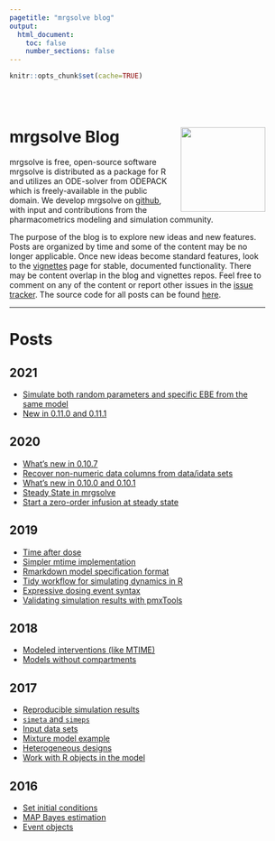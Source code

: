 ```yaml
---
pagetitle: "mrgsolve blog"
output: 
  html_document:
    toc: false
    number_sections: false
---
```


```r
knitr::opts_chunk$set(cache=TRUE)
```


<style type="text/css">
.title {
  display: none;
}

#getting-started img {
  margin-right: 10px;
}

</style>

<div class="row" style="padding-top: 30px; width: 90%">
<!--div class="col-sm-6"-->

# **mrgsolve <blu>Blog</blu>** <img src="images/mrgsolve_hex.png" align="right" width="150px"></img>


mrgsolve is free, open-source software
mrgsolve is distributed as a package for R and utilizes an ODE-solver from 
ODEPACK which is freely-available in the public domain.  We develop mrgsolve 
on [github](http://www.github.com/metrumresearchgroup/mrgsolve), with input and 
contributions from the pharmacometrics modeling and simulation community.  


The purpose of the blog is to explore new ideas and new features. Posts
are organized by time and some of the content may be no longer applicable. 
Once new ideas become standard features, look to the [vignettes](https://mrgsolve.github.io/vignettes) page for stable, 
documented functionality.  There may be content overlap in the 
blog and vignettes repos. Feel free to comment on any of the 
content or report other issues in the [issue tracker](https://github.com/mrgsolve/blog/issues).  The source code 
for all posts can be found [here](https://github.com/mrgsolve/blog/).

<hr></hr>

# Posts

## 2021
  - [Simulate both random parameters and specific EBE from the same model](simulate-ebe.html)
  - [New in 0.11.0 and 0.11.1](new-0-11-0.html)

## 2020
  - [What's new in 0.10.7](new-0-10-7.html)
  - [Recover non-numeric data columns from data/idata sets](recover.html)
  - [What's new in 0.10.0 and 0.10.1](new-0-10-1.html)
  - [Steady State in mrgsolve](steady-state.html)
  - [Start a zero-order infusion at steady state](zero-ss.html)

## 2019
  - [Time after dose](time_after_dose.html)
  - [Simpler mtime implementation](mtime.html)
  - [Rmarkdown model specification format](rmd_model.html)
  - [Tidy workflow for simulating dynamics in R](sir.html)
  - [Expressive dosing event syntax](2019-ev_rx.html)
  - [Validating simulation results with pmxTools](validation_pmxtools.html)

## 2018

  - [Modeled interventions (like MTIME)](2018-modeled-interventions.html)
  - [Models without compartments](2018-pred.html)

## 2017

  - [Reproducible simulation results](2017-reproducible.html)
  - [`simeta` and `simeps`](2017-simeta.html)
  - [Input data sets](2017-input_data_set.html)
  - [Mixture model example](2017-mixture-model.html)
  - [Heterogeneous designs](2017-as_deslist.html)
  - [Work with R objects in the model](2017-appx.html)

## 2016
  - [Set initial conditions](init.html)
  - [MAP Bayes estimation](map_bayes.html)
  - [Event objects](events.html)

</div>


